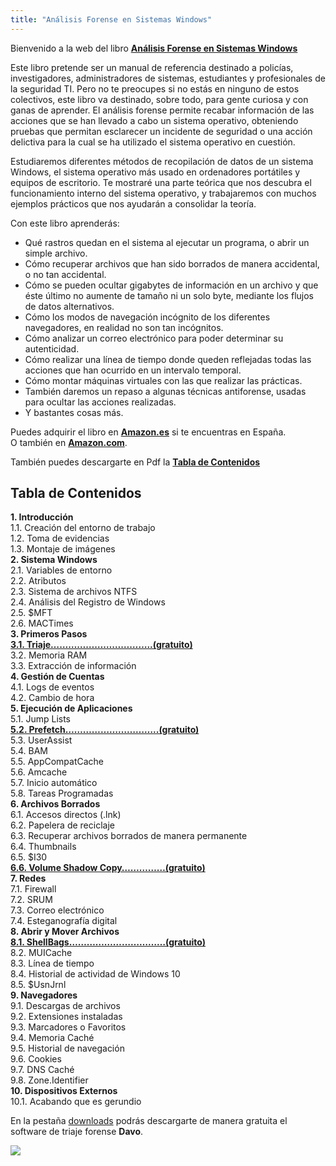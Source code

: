 ```yaml
---
title: "Análisis Forense en Sistemas Windows"
---
```



Bienvenido a la web del libro [__Análisis Forense en Sistemas Windows__](https://www.amazon.es/dp/B0BZFNVXTR)

Este libro pretende ser un manual de referencia destinado a policías, investigadores, administradores de sistemas, estudiantes y profesionales de la seguridad TI. Pero no te preocupes si no estás en ninguno de estos colectivos, este libro va destinado, sobre todo, para gente curiosa y con ganas de aprender.
El análisis forense permite recabar información de las acciones que se han llevado a cabo un sistema operativo, obteniendo pruebas que permitan esclarecer un incidente de seguridad o una acción delictiva para la cual se ha utilizado el sistema operativo en cuestión.

Estudiaremos diferentes métodos de recopilación de datos de un sistema Windows, el sistema operativo más usado en ordenadores portátiles y equipos de escritorio. Te mostraré una parte teórica que nos descubra el funcionamiento interno del sistema operativo, y trabajaremos con muchos ejemplos prácticos que nos ayudarán a consolidar la teoría. 

 
Con este libro aprenderás:

- Qué rastros quedan en el sistema al ejecutar un programa, o abrir un simple archivo.
- Cómo recuperar archivos que han sido borrados de manera accidental, o no tan accidental.
- Cómo se pueden ocultar gigabytes de información en un archivo y que éste último no aumente de tamaño ni un solo byte, mediante los flujos de datos alternativos.
- Cómo los modos de navegación incógnito de los diferentes navegadores, en realidad no son tan incógnitos.
- Cómo analizar un correo electrónico para poder determinar su autenticidad.
- Cómo realizar una línea de tiempo donde queden reflejadas todas las acciones que han ocurrido en un intervalo temporal.
- Cómo montar máquinas virtuales con las que realizar las prácticas.
- También daremos un repaso a algunas técnicas antiforense, usadas para ocultar las acciones realizadas.
- Y bastantes cosas más.

Puedes adquirir el libro en [__Amazon.es__](https://www.amazon.es/dp/B0BZFNVXTR) si te encuentras en España.  
O también en [__Amazon.com__](https://www.amazon.com/dp/B0BZFNVXTR).

También puedes descargarte en Pdf la <a href="https://www.dropbox.com/scl/fi/oqvlw985fkfg6jjaszhwd/Tabla-de-contenido.pdf?rlkey=i8jhdn25ftycc0rv4vx4anzo7&dl=1" target="_blank" rel="noopener noreferrer"><b>Tabla de Contenidos</b></a>

## Tabla de Contenidos

__1. Introducción__  
1.1. Creación del entorno de trabajo  
1.2. Toma de evidencias  
1.3. Montaje de imágenes  
__2. Sistema Windows__  
2.1. Variables de entorno  
2.2. Atributos  
2.3. Sistema de archivos NTFS  
2.4. Análisis del Registro de Windows  
2.5. $MFT  
2.6. MACTimes  
__3. Primeros Pasos__  
<a href="https://www.dropbox.com/scl/fi/i480m5unu34vnn9k0eijm/3.1.Triaje.pdf?rlkey=sc6kibmsbi1zw7pasqmvkgvjp&dl=1" target="_blank" rel="noopener noreferr"><b>3.1. Triaje...................................(gratuito)</b></a>  
3.2. Memoria RAM  
3.3. Extracción de información  
__4. Gestión de Cuentas__  
4.1. Logs de eventos  
4.2. Cambio de hora  
__5. Ejecución de Aplicaciones__  
5.1. Jump Lists  
<a href=https://www.dropbox.com/scl/fi/ley2wpsacy1c5qk52e1uq/5.2.Prefetch.pdf?rlkey=r8cwd4csuvrhi96h57ud46zef&dl=1" target="_blank" rel="noopener noreferr"><b>5.2. Prefetch................................(gratuito)</b></a>  
5.3. UserAssist  
5.4. BAM  
5.5. AppCompatCache  
5.6. Amcache  
5.7. Inicio automático  
5.8. Tareas Programadas  
__6. Archivos Borrados__  
6.1. Accesos directos (.lnk)  
6.2. Papelera de reciclaje  
6.3. Recuperar archivos borrados de manera permanente  
6.4. Thumbnails  
6.5. $I30  
<a href="https://www.dropbox.com/scl/fi/q08xbepie1s094l7chbeh/6.6.VolumeShadowCopy.pdf?rlkey=qvyf0r9b4ro83ngmk4b0mcjvh&dl=1"  target="_blank" rel="noopener noreferr"><b>   6.6. Volume Shadow Copy...............(gratuito)</b></a>  
__7. Redes__  
7.1. Firewall  
7.2. SRUM  
7.3. Correo electrónico  
7.4. Esteganografía digital  
__8. Abrir y Mover Archivos__  
<a href="https://www.dropbox.com/scl/fi/bjfcn8ts817bqdwea098e/8.1.ShellBags.pdf?rlkey=cigztxf636po6kq19n1q96s8t&dl=1" target="_blank" rel="noopener noreferr"><b>8.1. ShellBags.................................(gratuito)</b></a>  
8.2. MUICache  
8.3. Línea de tiempo  
8.4. Historial de actividad de Windows 10  
8.5. $UsnJrnl  
__9. Navegadores__  
9.1. Descargas de archivos  
9.2. Extensiones instaladas  
9.3. Marcadores o Favoritos  
9.4. Memoria Caché  
9.5. Historial de navegación  
9.6. Cookies  
9.7. DNS Caché  
9.8. Zone.Identifier  
__10. Dispositivos Externos__  
10.1. Acabando que es gerundio  


En la pestaña [downloads](../downloads.html) podrás descargarte de manera gratuita el software de triaje forense __Davo__.

<img src="https://t.bkit.co/w_641f541c3de49.gif" />